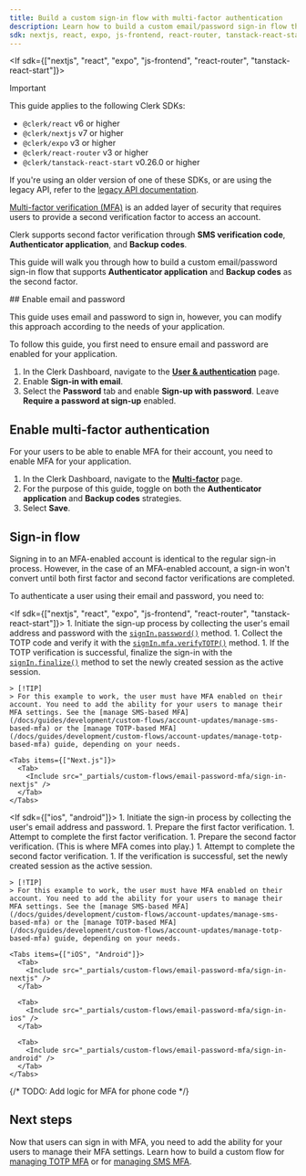 ```yaml
---
title: Build a custom sign-in flow with multi-factor authentication
description: Learn how to build a custom email/password sign-in flow that requires multi-factor authentication (MFA).
sdk: nextjs, react, expo, js-frontend, react-router, tanstack-react-start, ios, android
---
```


<Include src="_partials/custom-flows-callout" />

<If sdk={["nextjs", "react", "expo", "js-frontend", "react-router", "tanstack-react-start"]}>
  > [!IMPORTANT]
  > This guide applies to the following Clerk SDKs:
  >
  > - `@clerk/react` v6 or higher
  > - `@clerk/nextjs` v7 or higher
  > - `@clerk/expo` v3 or higher
  > - `@clerk/react-router` v3 or higher
  > - `@clerk/tanstack-react-start` v0.26.0 or higher
  >
  > If you're using an older version of one of these SDKs, or are using the legacy API, refer to the [legacy API documentation](/docs/guides/development/custom-flows/authentication/legacy/email-password).
</If>

[Multi-factor verification (MFA)](/docs/guides/configure/auth-strategies/sign-up-sign-in-options) is an added layer of security that requires users to provide a second verification factor to access an account.

Clerk supports second factor verification through **SMS verification code**, **Authenticator application**, and **Backup codes**.

This guide will walk you through how to build a custom email/password sign-in flow that supports **Authenticator application** and **Backup codes** as the second factor.

<Steps>
  ## Enable email and password

  This guide uses email and password to sign in, however, you can modify this approach according to the needs of your application.

  To follow this guide, you first need to ensure email and password are enabled for your application.

  1. In the Clerk Dashboard, navigate to the [**User & authentication**](https://dashboard.clerk.com/last-active?path=user-authentication/user-and-authentication) page.
  1. Enable **Sign-in with email**.
  1. Select the **Password** tab and enable **Sign-up with password**. Leave **Require a password at sign-up** enabled.

  ## Enable multi-factor authentication

  For your users to be able to enable MFA for their account, you need to enable MFA for your application.

  1. In the Clerk Dashboard, navigate to the [**Multi-factor**](https://dashboard.clerk.com/last-active?path=user-authentication/multi-factor) page.
  1. For the purpose of this guide, toggle on both the **Authenticator application** and **Backup codes** strategies.
  1. Select **Save**.

  ## Sign-in flow

  Signing in to an MFA-enabled account is identical to the regular sign-in process. However, in the case of an MFA-enabled account, a sign-in won't convert until both first factor and second factor verifications are completed.

  To authenticate a user using their email and password, you need to:

  <If sdk={["nextjs", "react", "expo", "js-frontend", "react-router", "tanstack-react-start"]}>
    1. Initiate the sign-up process by collecting the user's email address and password with the [`signIn.password()`](/docs/reference/javascript/sign-in-future#password) method.
    1. Collect the TOTP code and verify it with the [`signIn.mfa.verifyTOTP()`](/docs/reference/javascript/sign-in-future#mfa-verify-totp) method.
    1. If the TOTP verification is successful, finalize the sign-in with the [`signIn.finalize()`](/docs/reference/javascript/sign-in-future#finalize) method to set the newly created session as the active session.

    > [!TIP]
    > For this example to work, the user must have MFA enabled on their account. You need to add the ability for your users to manage their MFA settings. See the [manage SMS-based MFA](/docs/guides/development/custom-flows/account-updates/manage-sms-based-mfa) or the [manage TOTP-based MFA](/docs/guides/development/custom-flows/account-updates/manage-totp-based-mfa) guide, depending on your needs.

    <Tabs items={["Next.js"]}>
      <Tab>
        <Include src="_partials/custom-flows/email-password-mfa/sign-in-nextjs" />
      </Tab>
    </Tabs>
  </If>

  <If sdk={["ios", "android"]}>
    1. Initiate the sign-in process by collecting the user's email address and password.
    1. Prepare the first factor verification.
    1. Attempt to complete the first factor verification.
    1. Prepare the second factor verification. (This is where MFA comes into play.)
    1. Attempt to complete the second factor verification.
    1. If the verification is successful, set the newly created session as the active session.

    > [!TIP]
    > For this example to work, the user must have MFA enabled on their account. You need to add the ability for your users to manage their MFA settings. See the [manage SMS-based MFA](/docs/guides/development/custom-flows/account-updates/manage-sms-based-mfa) or the [manage TOTP-based MFA](/docs/guides/development/custom-flows/account-updates/manage-totp-based-mfa) guide, depending on your needs.

    <Tabs items={["iOS", "Android"]}>
      <Tab>
        <Include src="_partials/custom-flows/email-password-mfa/sign-in-nextjs" />
      </Tab>

      <Tab>
        <Include src="_partials/custom-flows/email-password-mfa/sign-in-ios" />
      </Tab>

      <Tab>
        <Include src="_partials/custom-flows/email-password-mfa/sign-in-android" />
      </Tab>
    </Tabs>
  </If>
</Steps>

{/* TODO: Add logic for MFA for phone code */}

## Next steps

Now that users can sign in with MFA, you need to add the ability for your users to manage their MFA settings. Learn how to build a custom flow for [managing TOTP MFA](/docs/guides/development/custom-flows/account-updates/manage-totp-based-mfa) or for [managing SMS MFA](/docs/guides/development/custom-flows/account-updates/manage-sms-based-mfa).
